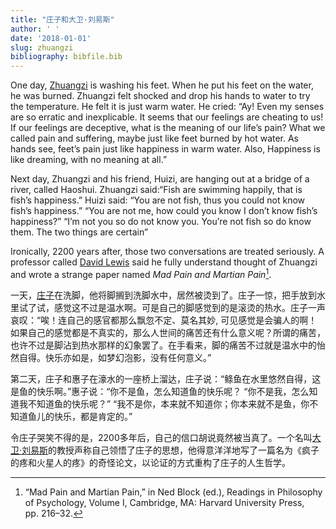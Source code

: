 ```yaml
---
title: "庄子和大卫·刘易斯"
author: ' '
date: '2018-01-01'
slug: zhuangzi 
bibliography: bibfile.bib
---
```

One day, [Zhuangzi](https://plato.stanford.edu/entries/zhuangzi/) is washing his feet. When he put his feet on the water, he was burned. Zhuangzi felt shocked and drop his hands to water to try the temperature. He felt it is just warm water. He cried: "Ay! Even my senses are so erratic and inexplicable. It seems that our feelings are cheating to us! If our feelings are deceptive, what is the meaning of our life's pain? What we called pain and suffering, maybe just like feet burned by hot water. As hands see, feet's pain just like happiness in warm water. Also, Happiness is like dreaming, with no meaning at all."

Next day, Zhuangzi and his friend, Huizi, are hanging out at a bridge of a river, called Haoshui. Zhuangzi said:"Fish are swimming happily, that is fish's happiness." Huizi said: "You are not fish, thus you could not know fish's happiness." "You are not me, how could you know I don't know fish's happiness?" "I'm not you so do not know you. You're not fish so do know them. The two things are certain"

Ironically, 2200 years after, those two conversations are treated seriously. A professor called [David Lewis]((https://plato.stanford.edu/entries/david-lewis/)) said he fully understand thought of Zhuangzi and wrote a strange paper named *Mad Pain and Martian Pain*[^1]. 


一天，[庄子](https://plato.stanford.edu/entries/zhuangzi/)在洗脚，他将脚搁到洗脚水中，居然被烫到了。庄子一惊，把手放到水里试了试，感觉这不过是温水啊。可是自己的脚感觉到的是滚烫的热水。庄子一声哀叹：“唉！连自己的感官都那么飘忽不定、莫名其妙, 可见感觉是会骗人的啊！如果自己的感觉都是不真实的，那么人世间的痛苦还有什么意义呢？所谓的痛苦，也许不过是脚沾到热水那样的幻象罢了。在手看来，脚的痛苦不过就是温水中的怡然自得。快乐亦如是，如梦幻泡影，没有任何意义。”

第二天，庄子和惠子在濠水的一座桥上溜达，庄子说：“鲦鱼在水里悠然自得，这是鱼的快乐啊。”惠子说：“你不是鱼，怎么知道鱼的快乐呢？ “你不是我，怎么知道我不知道鱼的快乐呢？” “我不是你，本来就不知道你；你本来就不是鱼，你不知道鱼儿的快乐，都是肯定的。” 

令庄子哭笑不得的是，2200多年后，自己的信口胡说竟然被当真了。一个名叫[大卫·刘易斯](https://plato.stanford.edu/entries/david-lewis/)的教授声称自己领悟了庄子的思想，他得意洋洋地写了一篇名为《疯子的疼和火星人的疼》的奇怪论文，以论证的方式重构了庄子的人生哲学。



[^1]:“Mad Pain and Martian Pain,” in Ned Block (ed.), Readings in Philosophy of Psychology, Volume I, Cambridge, MA: Harvard University Press, pp. 216–32.



